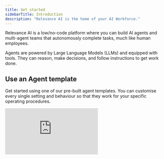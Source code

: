 ```yaml
---
title: Get started
sidebarTitle: Introduction
description: "Relevance AI is the home of your AI Workforce."
---
```


Relevance AI is a low/no-code platform where you can build AI agents and multi-agent teams that autonomously complete tasks, much like human employees. 

Agents are powered by Large Language Models (LLMs) and equipped with tools. They can reason, make decisions, and follow instructions to get work done.


## Use an Agent template

Get started using one of our pre-built agent templates. You can customise every single setting and behaviour so that they work for your specific operating procedures.

<div
  style={{
    width: '100%',
    position: 'relative',
    paddingTop: '56.25%',
  }}>
  <iframe
    src="https://app.supademo.com/embed/cm7b5ffir1d9811onqr56ysos"
    frameBorder="0"
    title="Build an AI agent from scratch in Relevance AI"
    allow="clipboard-write"
    webkitallowfullscreen="true"
    mozallowfullscreen="true"
    allowfullscreen
    style={{
      position: 'absolute',
      top: 0,left: 0, width: '100%', height: '100%',
      border: '3px solid #5E43CE',
      borderRadius: '10px',
    }}/>
</div>

[Try an agent template!](https://relevanceai.com/templates)

## Use a Tool template

Use one of our pre-built tool templates. You can customize the inputs and steps and configure the outputs for your tool.

<div
  style={{
    width: '100%',
    position: 'relative',
    paddingTop: '56.25%',
  }}>
  <iframe
    src="https://app.supademo.com/embed/cm7b9mjxf1esw11onot8xg61g"
    frameBorder="0"
    title="Build an AI agent from scratch in Relevance AI"
    allow="clipboard-write"
    webkitallowfullscreen="true"
    mozallowfullscreen="true"
    allowfullscreen
    style={{
      position: 'absolute',
      top: 0,left: 0, width: '100%', height: '100%',
      border: '3px solid #5E43CE',
      borderRadius: '10px',
    }}/>
</div>

[Try a tool template!](https://relevanceai.com/templates)

## Equip your agent with tools

Tools are how you build integrations, LLM prompt chains or other step by step automations. You can build them in our no code tool builder and give them to your agents to help them complete work.

1. Click on the agent you want to equip with tools on the [Agents](/agent) page.
2. Click `Edit Agent` in the top right of your screen to open the edit agent interface.
3. Click `Tools` under "Connected Resources" in the side bar.
4. Click `+ Add tool`. Choose from your tools or select a template. You can also search to find a tool.
5. Click `+ Add` on the tool.
6. Click on the tool and select the approval mode. 
7. Click `Save changes`.

<div
  style={{
    width: '100%',
    position: 'relative',
    paddingTop: '56.25%',
  }}>
  <iframe
    src="https://app.supademo.com/embed/cm7b6ebj21du911on4l2mp993"
    frameBorder="0"
    title="Build an AI agent from scratch in Relevance AI"
    allow="clipboard-write"
    webkitallowfullscreen="true"
    mozallowfullscreen="true"
    allowfullscreen
    style={{
      position: 'absolute',
      top: 0,left: 0, width: '100%', height: '100%',
      border: '3px solid #5E43CE',
      borderRadius: '10px',
    }}/>
</div>

[Explore our no-code tools!](https://relevanceai.com/templates)

## Creating a Multi-Agent Team

You can equip agents in the manner you equip tools.

1. Click on the agent you want to equip with other agents on the [Agents](/agent) page.
2. Click `Edit Agent` in the top right of your screen to open the edit agent interface.
3. Click `Subagents` under connected resources.
4. Other agents that exist in your project will appear. Select the agent you want to add with `+ Add`. 
5. Click `Save changes`. 

<div
  style={{
    width: '100%',
    position: 'relative',
    paddingTop: '56.25%',
  }}>
  <iframe
    src="https://app.supademo.com/embed/cm7b6u44k1e8y11onpjj83ld4"
    frameBorder="0"
    title="Build an AI agent from scratch in Relevance AI"
    allow="clipboard-write"
    webkitallowfullscreen="true"
    mozallowfullscreen="true"
    allowfullscreen
    style={{
      position: 'absolute',
      top: 0,left: 0, width: '100%', height: '100%',
      border: '3px solid #5E43CE',
      borderRadius: '10px',
    }}/>
</div>

## Scale your AI Workforce

You can build agents to mirror and enhance the strengths of your team, replicating their workflows, tool usage, response style, and domain expertise. 

With multi-agent teams, you have the flexibility to scale up or down based on demand. Many of our customers face seasonal fluctuations, where certain periods or regions require more support than others. Agents help you adapt seamlessly, ensuring efficiency without compromising quality.

[Start building your AI Workforce!](https://auth.relevanceai.com/signup/)

## FAQs

<AccordionGroup>
  <Accordion title="How customisable are AI agents?">
    Relevance AI agents are fully customisable. You can configure them to align perfectly with your standard operating procedures.
  </Accordion>
  <Accordion title="When should you use an agent v a tool?">
    AI tools and AI agents serve different purposes, and choosing the right one depends on your task. AI tools are best for structured, predictable workflows where every step is clearly defined. They follow exact processes, ensuring precision, consistency, and full control over individual steps. Use them for tasks like automated report generation or processing standardized forms. AI agents excel in dynamic, unpredictable scenarios. They can interpret nuanced information, adjust their strategy on the fly, and engage in human-like conversations. Choose agents when flexibility and real-time decision-making are needed.
  </Accordion>

  <Accordion title="Who should build agents?">
    The best people to build AI agent team members are the domain experts already performing the tasks you want to delegate. The goal is to free them from repetitive, time-consuming work so they can focus on what they do best. For example, a seasoned sales rep is the ideal person to design an agent for lead qualification — leveraging the same tools and processes they use daily. Once the agent meets their expert standards, they can shift their focus to higher-value tasks, like closing deals and providing more responsive customer engagement.
  </Accordion>
</AccordionGroup>